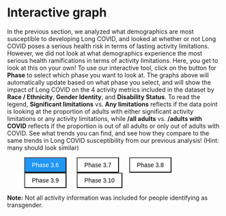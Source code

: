 # Interactive graph

In the previous section, we analyzed what demographics are most susceptible to developing Long COVID, and looked at whether or not Long COVID poses a serious health risk in terms of lasting activity limitations. However, we did not look at what demographics experience the most serious health ramifications in terms of activity limitations. Here, you get to look at this on your own! To use our interactive tool, click on the button for **Phase** to select which phase you want to look at. The graphs above will automatically update based on what phase you select, and will show the impact of Long COVID on the 4 activity metrics included in the dataset by **Race / Ethnicity**, **Gender Identity**, and **Disability Status**. To read the legend, **Significant limitations** vs. **Any limitations** reflects if the data point is looking at the proportion of adults with either significant activity limitations or any activity limitations, while **/all adults** vs. **/adults with COVID** reflects if the proportion is out of all adults or only out of adults with COVID. See what trends you can find, and see how they compare to the same trends in Long COVID susceptibility from our previous analysis! (Hint: many should look similar)

<style>
        .line {
            stroke: grey;
            stroke-width: 1; /* Solid line */
        }

        .button-container {
            margin-top: 20px;
            margin-left: 330px;
            margin-right: 110px;
        }

        .button {
            font-size: 14px;
            padding: 8px 16px;
            margin: 0 10px;
            cursor: pointer;
            background-color: white;
            color: black;
        }
        
        .button:not(:last-child) {
            margin-right: 10px;
        }

        .button.selected {
            background-color: #2196F3;
            color: white;
        }
        
        .title {
            font-size: 18px;
            font-weight: bold;
            margin-top: 10px;
            margin-bottom: 30px;
            font-family: 'Your Chosen Font', sans-serif; 
            margin-left: 270px;
        }
        .legend {
            margin-top: 20px;
            margin-left: 550px;
            margin-right: 110px;
        }
</style> 

<div id="plot">
</div>

<div style="padding-left: 30px;">
  <p></p>
  <button type="button" onclick="buttonUpdate.call(this, 'Phase 3.6')" class="button selected">Phase 3.6</button>
  <button type="button" onclick="buttonUpdate.call(this, 'Phase 3.7')" class="button">Phase 3.7</button>
  <button type="button" onclick="buttonUpdate.call(this, 'Phase 3.8')" class="button">Phase 3.8</button>
  <button type="button" onclick="buttonUpdate.call(this, 'Phase 3.9')" class="button">Phase 3.9</button>
  <button type="button" onclick="buttonUpdate.call(this, 'Phase 3.10')" class="button">Phase 3.10</button>
</div>

<script src="https://cdn.jsdelivr.net/npm/d3@7"></script>
<script src="scripts/myscript.js"></script>

**Note:** Not all activity information was included for people identifying as transgender.
